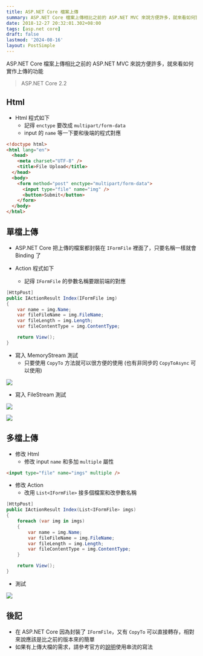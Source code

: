 ```yaml
---
title: ASP.NET Core 檔案上傳
summary: ASP.NET Core 檔案上傳相比之前的 ASP.NET MVC 來說方便許多，就來看如何實作上傳的功能
date: 2018-12-27 20:32:01.302+08:00
tags: [asp.net core]
draft: false
lastmod: '2024-08-16'
layout: PostSimple
---
```


ASP.NET Core 檔案上傳相比之前的 ASP.NET MVC 來說方便許多，就來看如何實作上傳的功能

> ASP.NET Core 2.2

## Html

- Html 程式如下
  - 記得 `enctype` 要改成 `multipart/form-data`
  - input 的 `name` 等一下要和後端的程式對應

```html
<!doctype html>
<html lang="en">
  <head>
    <meta charset="UTF-8" />
    <title>File Upload</title>
  </head>
  <body>
    <form method="post" enctype="multipart/form-data">
      <input type="file" name="img" />
      <button>Submit</button>
    </form>
  </body>
</html>
```

## 單檔上傳

- ASP.NET Core 把上傳的檔案都封裝在 `IFormFile` 裡面了，只要名稱一樣就會 Binding 了

- Action 程式如下
  - 記得 `IFormFile` 的參數名稱要跟前端的對應

```csharp
[HttpPost]
public IActionResult Index(IFormFile img)
{
    var name = img.Name;
    var fileFileName = img.FileName;
    var fileLength = img.Length;
    var fileContentType = img.ContentType;

    return View();
}
```

- 寫入 MemoryStream 測試
  - 只要使用 `CopyTo` 方法就可以很方便的使用 (也有非同步的 `CopyToAsync` 可以使用)

![](https://image.cashwu.com/404.webp)

- 寫入 FileStream 測試

![](https://image.cashwu.com/404.webp)

![](https://image.cashwu.com/404.webp)

## 多檔上傳

- 修改 Html
  - 修改 input `name` 和多加 `multiple` 屬性

```html
<input type="file" name="imgs" multiple />
```

- 修改 Action
  - 改用 `List<IFormFile>` 接多個檔案和改參數名稱

```csharp
[HttpPost]
public IActionResult Index(List<IFormFile> imgs)
{
    foreach (var img in imgs)
    {
        var name = img.Name;
        var fileFileName = img.FileName;
        var fileLength = img.Length;
        var fileContentType = img.ContentType;
    }

    return View();
}
```

- 測試

![](https://image.cashwu.com/404.webp)

## 後記

- 在 ASP.NET Core 因為封裝了 `IFormFile`，又有 `CopyTo` 可以直接轉存，相對來說應該是比之前的版本來的簡單
- 如果有上傳大檔的需求，請參考官方的[說明](https://docs.microsoft.com/zh-tw/aspnet/core/mvc/models/file-uploads?view=aspnetcore-2.2#uploading-large-files-with-streaming)使用串流的寫法

